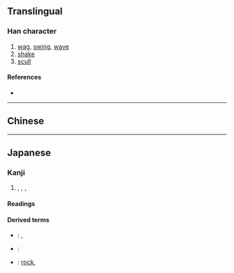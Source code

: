 {{character info/new}}
{{also|搖|摇}}
==Translingual==
{{Han simplified forms|搖|揺|摇}}

===Han character===
{{Han char|rn=64|rad=手|as=09|sn=12|four=|canj=QBMU|ids=⿰扌⿱爫𠙻}}

# [[wag]], [[swing]], [[wave]]
# [[shake]]
# [[scull]]

====References====
* {{Han ref|kx=0445.341|dkj=12445|hdz=31921.041|uh=63FA|ud=25594}}

----

==Chinese==
{{zh-see|搖|v}}

----

==Japanese==
{{ja-kanji forms|揺|搖}}

===Kanji===
{{ja-kanji|grade=c|rs=手09|kyu=搖}}

# {{l|en|shake}}, {{l|en|swing}}, {{l|en|tremble}}, {{l|en|vibrate}}

====Readings====
{{ja-readings
|on=よう
|kun=ゆ-れる, ゆ-る, ゆ-らぐ, ゆ-るぐ, ゆ-さぶる, ゆ-すぶる, ゆ-する
}}

====Derived terms====
{{der-top}}
* {{ja-r|揺らぐ|ゆらぐ}}: {{l|en|shake}}, {{l|en|tremble}}
* {{ja-r|揺り籠|ゆりかご}}: {{l|en|cradle}}
* {{ja-r|揺さ振る|ゆさぶる}}: [[rock#Verb|rock]], {{l|en|jolt}}
{{der-bottom}}